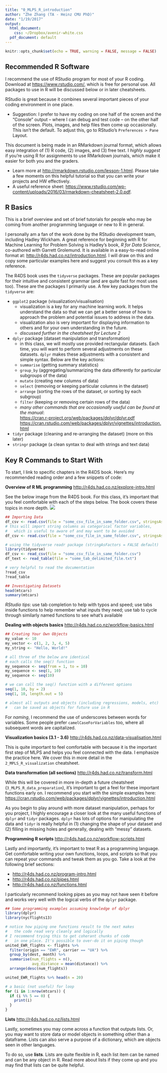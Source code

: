 ```yaml
---
title: "0_MLPS_R_introduction"
author: "Zhe Zhang (TA - Heinz CMU PhD)"
date: "1/19/2017"
output:
  html_document:
    css: ~/Dropbox/avenir-white.css
  pdf_document: default
---
```


```r
knitr::opts_chunk$set(echo = TRUE, warning = FALSE, message = FALSE)
```

## Recommended R Software

I recommend the use of RStudio program for most of your R coding. Download at <https://www.rstudio.com/>, which is free for personal use. All packages to use in R will be discussed below or in later cheatsheets. 

RStudio is great because it combines several important pieces of your coding environment in one place.

* Suggestion: I prefer to have my coding on one half of the screen and the "Console" output -- where I can debug and test code -- on the other half of the screen. Plots, images, and help files then come up occasionally. This isn't the default. To adjust this, go to RStudio's `Preferences > Pane` Layout.

This document is being made in an RMarkdown journal format, which allows easy integration of (1) R code, (2) images, and (3) free text. I *highly suggest* if you're using R for assignments to use RMarkdown journals, which make it easier for both you and the graders. 

* Learn more at <http://rmarkdown.rstudio.com/lesson-1.html>. Please take a few moments on this helpful tutorial so that you can write your projects and HW effectively.  
* A useful reference sheet: <https://www.rstudio.com/wp-content/uploads/2016/03/rmarkdown-cheatsheet-2.0.pdf>.

## R Basics

This is a brief overview and set of brief tutorials for people who may be coming from another programming language or new to R in general.

I personally am a fan of the work done by the RStudio development team, including Hadley Wickham. A great reference for beginning with R for Machine Learning for Problem Solving is Hadley's book, *R for Data Science*, co-authored with Garrett Grolemund. It is available in a easy-to-read online format at: <http://r4ds.had.co.nz/introduction.html>. I will draw on this and copy some particular examples here and suggest you consult this as a key reference.

The R4DS book uses the `tidyverse` packages. These are popular packages for their intuitive and consistent grammar (and are quite fast for most uses too). These are the packages I primarily use. A few key packages from the `tidyverse` are:

* `ggplot2` package (visualization/visualisation)
    + visualization is a key for any machine learning work. It helps understand the data so that we can get a better sense of how to approach the problem and potential issues to address in the data.
    + visualization also is very important for displaying information to others and for your own understanding in the future.
    + *discussed further in the cheatsheet for Lecture 2*
  
* `dplyr` package (dataset manipulation and transformation)
    + in this class, we will mostly use provided rectangular datasets. Each time, you will want to perform several adjustments on these datasets. `dplyr` makes these adjustments with a consistent and simple syntax. Below are the key actions:
    + `summarise` (getting summary statistics)
    + `group_by` (aggregating/summarizing the data differently for particular subgroups of the data)
    + `mutate` (creating new columns of data)
    + `select` (removing or keeping particular columns in the dataset)
    + `arrange` (sorting the rows of the dataset, or sorting by each subgroup)
    + `filter` (keeping or removing certain rows of the data)
    + *many other commands that are occasionally useful can be found at the manual*:  
    <https://cran.r-project.org/web/packages/dplyr/dplyr.pdf>  
    <https://cran.rstudio.com/web/packages/dplyr/vignettes/introduction.html>
  
* `tidyr` package (cleaning and re-arranging the dataset) (more on this later)
* `stringr` package (a clean syntax to deal with strings and text data)

## Key R Commands to Start With

To start, I link to specific chapters in the R4DS book. Here's my recommended reading order and a few snippets of code:

**Overview of R ML programming** <http://r4ds.had.co.nz/explore-intro.html>

See the below image from the R4DS book. For this class, it's important that you feel comfortable with each of the steps below. The book covers these topics in more depth.
![](http://r4ds.had.co.nz/diagrams/data-science-explore.png)

```r
## Importing Data
df_csv <- read.csv(file = "some_csv_file_in_same_folder.csv", stringsAsFactors = FALSE)
# this will import string columns as categorical factor variables,
#   which is useful to aware of and may want to be avoided
df_csv <- read.csv(file = "some_csv_file_in_same_folder.csv", stringsAsFactors = TRUE)

# using the tidyverse readr package (stringAsFactors = FALSE default)
library(tidyverse)
df_csv <- read_csv(file = "some_csv_file_in_same_folder.csv")
df_text <- read_table(file = "some_tab_delimited_file.txt")

# very helpful to read the documentation
?read_csv
?read_table

## Investigating Datasets
head(mtcars)
summary(mtcars)
```

*RStudio tips*: use tab completion to help with typos and speed; use tabs inside functions to help remember what inputs they need; use tab to cycle through similarly named functions to see what's available

**Dealing with objects basics** <http://r4ds.had.co.nz/workflow-basics.html>

```r
## Creating Your Own Objects
my_value <- 10
my_vector <- c(1, 2, 3, 4, 5)
my_string <- "Hello, World!"

# all three of the below are identical
# each calls the seq() function
my_sequence <- seq(from = 1, to = 10)
my_sequence <- seq(1, 10)
my_sequence <- seq(10)

# we can call the seq() function with a different options
seq(1, 10, by = 2)
seq(1, 10, length.out = 5)

# almost all outputs and objects (including regressions, models, etc)
#   can be saved as objects for future use in R
```

For *naming*, I recommend the use of underscores between words for variables. Some people prefer `camelCaseForVariables` too, where all subsequent words are capitalized.

**Visualization basics (3.1 - 3.6)** <http://r4ds.had.co.nz/data-visualisation.html>

This is quite important to feel comfortable with because it is the important first step of MLPS and helps you feel connected with the data. I emphasize the practice here. We cover this in more detail in the `2_MPLS_R_visualization` cheatsheet.

**Data transformation (all sections)** <http://r4ds.had.co.nz/transform.html>

While this will be covered in more in-depth a future cheatsheet (`3_MLPS_R_data_preparation`), it's important to get a feel for these important functions early on. I recommend you start with the simple examples here:  
<https://cran.rstudio.com/web/packages/dplyr/vignettes/introduction.html>

As you begin to play around with more dataset manipulation, perhaps for you project, I highly encourage a closer look at the many useful functions of `dplyr` and `tidyr` packages. `dplyr` has lots of options for manipulating the data and  `tidyr` is really helpful in (1) changing the shape of your dataset and (2) filling in missing holes and generally, dealing with "messy" datasets.

**Programming R scripts** <http://r4ds.had.co.nz/workflow-scripts.html>

Lastly and importantly, it's important to treat R as a programming language. Get comfortable writing your own functions, loops, and scripts so that you can repeat your commands and tweak them as you go. Take a look at the following brief sections:

* <http://r4ds.had.co.nz/program-intro.html>
* <http://r4ds.had.co.nz/pipes.html>
* <http://r4ds.had.co.nz/functions.html>

I particularly recommend looking pipes as you may not have seen it before and works very well with the logical verbs of the `dplyr` package.


```r
## Some programming examples assuming knowledge of dplyr
library(dplyr)
library(nycflights13)

# notice how piping one functions result to the next makes
#   the code read very cleanly and logically
# I recommend trying this to get coherant chunks of code
#   in one place. It's possible to over-do it on piping though
united_EWR_flights <- flights %>%
  filter(origin == "EWR", carrier == "UA") %>%
  group_by(dest, month) %>%
  summarise(num_flights = n(), 
            avg_distance = mean(distance)) %>%
  arrange(desc(num_flights))

united_EWR_flights %>% head(n = 20)
```

```r
# a basic (not useful) for loop
for (i in 1:nrow(mtcars)) {
  if (i %% 5 == 0) {
    print(i) 
  }
}
```

**Lists** <http://r4ds.had.co.nz/lists.html>

Lastly, sometimes you may come across a function that outputs lists. Or, you may want to store data or model objects in something other than a dataframe. Lists can also serve a purpose of a dictionary, which are objects seen in other languages.

To do so, use **lists**. Lists are quite flexible in R, each list item can be named and can be any object in R. Read more about lists if they come up and you may find that lists can be quite helpful.